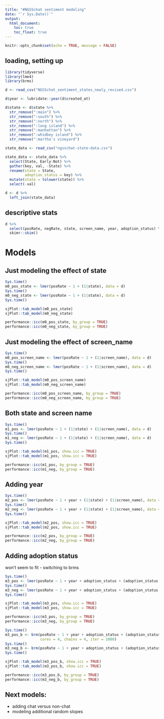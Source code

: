 ```yaml
---
title: "#NGSSchat sentiment modeling"
date: "`r Sys.Date()`"
output:
  html_document:
    toc: true
    toc_float: true
---
```


```r
knitr::opts_chunk$set(echo = TRUE, message = FALSE)
```

## loading, setting up

```r
library(tidyverse)
library(lme4)
library(brms)
```

```r
d <- read_csv("NGSSchat_sentiment_states_newly_revised.csv")

d$year <- lubridate::year(d$created_at)

d$state <- d$state %>% 
  str_remove(":main") %>%
  str_remove(":south") %>%
  str_remove(":north") %>%
  str_remove(":long island") %>%
  str_remove(":manhattan") %>%
  str_remove(":whidbey island") %>%
  str_remove(":martha's vineyard")
```

```r
state_data <- read_csv("ngsschat-state-data.csv")

state_data <- state_data %>% 
  select(State, Early:Not) %>% 
  gather(key, val, -State) %>% 
  rename(state = State,
         adoption_status = key) %>% 
  mutate(state = tolower(state)) %>% 
  select(-val)
```

```r
d <- d %>% 
  left_join(state_data)
```

## descriptive stats

```r
d %>% 
  select(posRate, negRate, state, screen_name, year, adoption_status) %>% 
  skimr::skim()
```

# Models

## Just modeling the effect of state

```r
Sys.time()
m0_pos_state <- lmer(posRate ~ 1 + (1|state), data = d)
Sys.time()
m0_neg_state <- lmer(posRate ~ 1 + (1|state), data = d)
Sys.time()

sjPlot::tab_model(m0_pos_state)
sjPlot::tab_model(m0_neg_state)

performance::icc(m0_pos_state, by_group = TRUE)
performance::icc(m0_neg_state, by_group = TRUE)
```

## Just modeling the effect of screen_name

```r
Sys.time()
m0_pos_screen_name <- lmer(posRate ~ 1 + (1|screen_name), data = d)
Sys.time()
m0_neg_screen_name <- lmer(posRate ~ 1 + (1|screen_name), data = d)
Sys.time()

sjPlot::tab_model(m0_pos_screen_name)
sjPlot::tab_model(m0_neg_screen_name)

performance::icc(m0_pos_screen_name, by_group = TRUE)
performance::icc(m0_neg_screen_name, by_group = TRUE)
```

## Both state and screen name 

```r
Sys.time()
m1_pos <- lmer(posRate ~ 1 + (1|state) + (1|screen_name), data = d)
Sys.time()
m1_neg <- lmer(posRate ~ 1 + (1|state) + (1|screen_name), data = d)
Sys.time()

sjPlot::tab_model(m1_pos, show.icc = TRUE)
sjPlot::tab_model(m1_pos, show.icc = TRUE)

performance::icc(m1_pos, by_group = TRUE)
performance::icc(m1_neg, by_group = TRUE)
```

## Adding year

```r
Sys.time()
m2_pos <- lmer(posRate ~ 1 + year + (1|state) + (1|screen_name), data = d)
Sys.time()
m2_neg <- lmer(posRate ~ 1 + year + (1|state) + (1|screen_name), data = d)
Sys.time()

sjPlot::tab_model(m2_pos, show.icc = TRUE)
sjPlot::tab_model(m2_pos, show.icc = TRUE)

performance::icc(m2_pos, by_group = TRUE)
performance::icc(m2_neg, by_group = TRUE)
```

## Adding adoption status

won't seem to fit - switching to brms

```r
Sys.time()
m3_pos <- lmer(posRate ~ 1 + year + adoption_status + (adoption_status|state) + (1|screen_name), data = d)
Sys.time()
m3_neg <- lmer(posRate ~ 1 + year + adoption_status + (adoption_status |state) + (1|screen_name), data = d)
Sys.time()

sjPlot::tab_model(m3_pos, show.icc = TRUE)
sjPlot::tab_model(m3_pos, show.icc = TRUE)

performance::icc(m3_pos, by_group = TRUE)
performance::icc(m3_neg, by_group = TRUE)
```

```r
Sys.time()
m3_pos_b <- brm(posRate ~ 1 + year + adoption_status + (adoption_status|state) + (1|screen_name), data = d,
                cores = 4, chains = 4, iter = 1000)
Sys.time()
m3_neg_b <- brm(posRate ~ 1 + year + adoption_status + (adoption_status |state) + (1|screen_name), data = d)
Sys.time()

sjPlot::tab_model(m3_pos_b, show.icc = TRUE)
sjPlot::tab_model(m3_pos_b, show.icc = TRUE)

performance::icc(m3_pos_b, by_group = TRUE)
performance::icc(m3_neg_b, by_group = TRUE)
```
## Next models:

- adding chat versus non-chat
- modeling additional random slopes